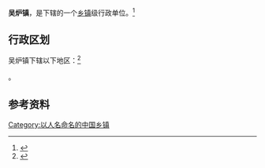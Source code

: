 {{中国乡级行政区|21/02/83/118/000}}

'''吴炉镇'''，是{{PRC admin/fullname|21/02/83/118/000|3}}下辖的一个[[乡镇|乡镇]]级行政单位。<ref>{{PRC admin/ref sgc|{{PRC admin/parent|21/02/83/118/000}}}}</ref>

== 行政区划 ==

吴炉镇下辖以下地区：<ref>{{PRC admin/ref sgc|21/02/83/118/000}}</ref>

{{PRC admin/children|21/02/83/118/000}}。

== 参考资料 ==

{{reflist}}

{{行政区划小作品}}
{{PRC admin/navcat|21/02/83/118/000}}

[[Category:以人名命名的中国乡镇|Category:以人名命名的中国乡镇]]